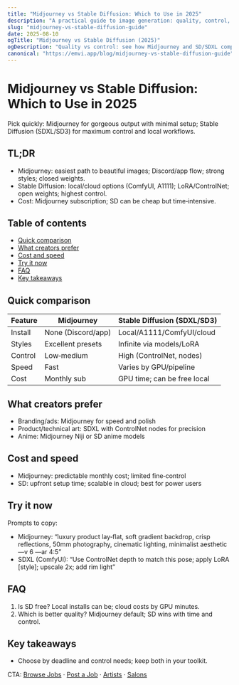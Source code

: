 ```yaml
---
title: "Midjourney vs Stable Diffusion: Which to Use in 2025"
description: "A practical guide to image generation: quality, control, pricing—and how to pick the right model."
slug: "midjourney-vs-stable-diffusion-guide"
date: 2025-08-10
ogTitle: "Midjourney vs Stable Diffusion (2025)"
ogDescription: "Quality vs control: see how Midjourney and SD/SDXL compare in 2025—plus prompt templates."
canonical: "https://emvi.app/blog/midjourney-vs-stable-diffusion-guide"
---
```


# Midjourney vs Stable Diffusion: Which to Use in 2025

Pick quickly: Midjourney for gorgeous output with minimal setup; Stable Diffusion (SDXL/SD3) for maximum control and local workflows.

## TL;DR
- Midjourney: easiest path to beautiful images; Discord/app flow; strong styles; closed weights.
- Stable Diffusion: local/cloud options (ComfyUI, A1111); LoRA/ControlNet; open weights; highest control.
- Cost: Midjourney subscription; SD can be cheap but time‑intensive.

## Table of contents
- [Quick comparison](#quick-comparison)
- [What creators prefer](#what-creators-prefer)
- [Cost and speed](#cost-and-speed)
- [Try it now](#try-it-now)
- [FAQ](#faq)
- [Key takeaways](#key-takeaways)

## Quick comparison

| Feature | Midjourney | Stable Diffusion (SDXL/SD3) |
|---|---|---|
| Install | None (Discord/app) | Local/A1111/ComfyUI/cloud |
| Styles | Excellent presets | Infinite via models/LoRA |
| Control | Low‑medium | High (ControlNet, nodes) |
| Speed | Fast | Varies by GPU/pipeline |
| Cost | Monthly sub | GPU time; can be free local |

## What creators prefer
- Branding/ads: Midjourney for speed and polish
- Product/technical art: SDXL with ControlNet nodes for precision
- Anime: Midjourney Niji or SD anime models

## Cost and speed
- Midjourney: predictable monthly cost; limited fine‑control
- SD: upfront setup time; scalable in cloud; best for power users

## Try it now
Prompts to copy:
- Midjourney: “luxury product lay‑flat, soft gradient backdrop, crisp reflections, 50mm photography, cinematic lighting, minimalist aesthetic —v 6 —ar 4:5”
- SDXL (ComfyUI): “Use ControlNet depth to match this pose; apply LoRA [style]; upscale 2x; add rim light”

## FAQ
1) Is SD free? Local installs can be; cloud costs by GPU minutes.
2) Which is better quality? Midjourney default; SD wins with time and control.

## Key takeaways
- Choose by deadline and control needs; keep both in your toolkit.

CTA: [Browse Jobs](/jobs) · [Post a Job](/post-job) · [Artists](/artists) · [Salons](/salons)

<script type="application/ld+json">
{"@context":"https://schema.org","@type":"Article","headline":"Midjourney vs Stable Diffusion: Which to Use in 2025","datePublished":"2025-08-10","author":{"@type":"Organization","name":"EmviApp"}}
</script>
<script type="application/ld+json">
{"@context":"https://schema.org","@type":"BreadcrumbList","itemListElement":[{"@type":"ListItem","position":1,"name":"Blog","item":"https://emvi.app/blog"},{"@type":"ListItem","position":2,"name":"AI Tools","item":"https://emvi.app/blog/ai"},{"@type":"ListItem","position":3,"name":"Midjourney vs Stable Diffusion"}]}
</script>
<script type="application/ld+json">
{"@context":"https://schema.org","@type":"FAQPage","mainEntity":[{"@type":"Question","name":"Is Stable Diffusion free?","acceptedAnswer":{"@type":"Answer","text":"Local installs can be free; cloud usage charges by GPU time."}},{"@type":"Question","name":"Which has better quality?","acceptedAnswer":{"@type":"Answer","text":"Midjourney produces great images fast; SD can exceed it with more control and time."}}]}
</script>
